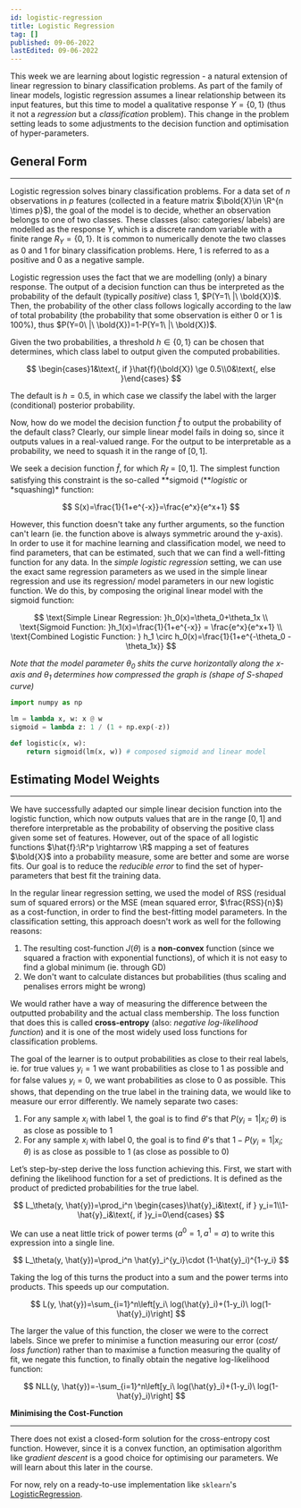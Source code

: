 ```yaml
---
id: logistic-regression
title: Logistic Regression
tag: []
published: 09-06-2022
lastEdited: 09-06-2022
---
```


This week we are learning about logistic regression - a natural extension of linear regression to binary classification problems. As part of the
family of linear models, logistic regression assumes a linear relationship between its input features, but this time to model a qualitative response
$Y=\{0, 1\}$ (thus it not a _regression_ but a _classification_ problem). This change in the problem setting leads to some adjustments to the decision
function and optimisation of hyper-parameters.

## General Form

---

Logistic regression solves binary classification problems. For a data set of $n$ observations in $p$ features (collected in a feature matrix
$\bold{X}\in \R^{n \times p}$), the goal of the model is to decide, whether an observation belongs to one of two classes. These classes (also:
categories/ labels) are modelled as the response $Y$, which is a discrete random variable with a finite range $R_Y=\{0, 1\}$. It is common to
numerically denote the two classes as $0$ and $1$ for binary classification problems. Here, $1$ is referred to as a positive and $0$ as a negative
sample.

Logistic regression uses the fact that we are modelling (only) a binary response. The output of a decision function can thus be interpreted as the
probability of the default (typically _positive_) class $1$, $P(Y=1\ |\ \bold{X})$. Then, the probability of the other class follows logically
according to the law of total probability (the probability that some observation is either $0$ or $1$ is 100%), thus
$P(Y=0\ |\ \bold{X})=1-P(Y=1\ |\ \bold{X})$.

Given the two probabilities, a threshold $h\in\{0,1\}$ can be chosen that determines, which class label to output given the computed probabilities.

$$
\begin{cases}1&\text{, if }\hat{f}(\bold{X}) \ge 0.5\\0&\text{, else }\end{cases}
$$

The default is $h=0.5$, in which case we classify the label with the larger (conditional) posterior probability.

Now, how do we model the decision function $\hat{f}$ to output the probability of the default class? Clearly, our simple linear model fails in doing
so, since it outputs values in a real-valued range. For the output to be interpretable as a probability, we need to squash it in the range of
$[0, 1]$.

We seek a decision function $\hat{f}$, for which $R_{\hat{f}}=[0,1]$. The simplest function satisfying this constraint is the so-called **sigmoid
(\***logistic* or *squashing)\* function:

$$
S(x)=\frac{1}{1+e^{-x}}=\frac{e^x}{e^x+1}
$$

However, this function doesn't take any further arguments, so the function can't learn (ie. the function above is always symmetric around the y-axis).
In order to use it for machine learning and classification model, we need to find parameters, that can be estimated, such that we can find a
well-fitting function for any data. In the _simple logistic regression_ setting, we can use the exact same regression parameters as we used in the
simple linear regression and use its regression/ model parameters in our new logistic function. We do this, by composing the original linear model
with the sigmoid function:

$$
\text{Simple Linear Regression: }h_0(x)=\theta_0+\theta_1x \\ \text{Sigmoid Function: }h_1(x)=\frac{1}{1+e^{-x}} = \frac{e^x}{e^x+1} \\ \text{Combined Logistic Function: } h_1 \circ h_0(x)=\frac{1}{1+e^{-\theta_0 - \theta_1x}}
$$

_Note that the model parameter $\theta_0$ shits the curve horizontally along the x-axis and $\theta_1$ determines how compressed the graph is (shape
of S-shaped curve)_

```python
import numpy as np

lm = lambda x, w: x @ w
sigmoid = lambda z: 1 / (1 + np.exp(-z))

def logistic(x, w):
	return sigmoid(lm(x, w)) # composed sigmoid and linear model
```

## Estimating Model Weights

---

We have successfully adapted our simple linear decision function into the logistic function, which now outputs values that are in the range $[0, 1]$
and therefore interpretable as the probability of observing the positive class given some set of features. However, out of the space of all logistic
functions $\hat{f}:\R^p \rightarrow \R$ mapping a set of features $\bold{X}$ into a probability measure, some are better and some are worse fits. Our
goal is to reduce the _reducible error_ to find the set of hyper-parameters that best fit the training data.

In the regular linear regression setting, we used the model of RSS (residual sum of squared errors) or the MSE (mean squared error, $\frac{RSS}{n}$)
as a cost-function, in order to find the best-fitting model parameters. In the classification setting, this approach doesn't work as well for the
following reasons:

1. The resulting cost-function $J(\theta)$ is a **non-convex** function (since we squared a fraction with exponential functions), of which it is not
   easy to find a global minimum (ie. through GD)
2. We don't want to calculate distances but probabilities (thus scaling and penalises errors might be wrong)

We would rather have a way of measuring the difference between the outputted probability and the actual class membership. The loss function that does
this is called **cross-entropy** (also: _negative log-likelihood function_) and it is one of the most widely used loss functions for classification
problems.

The goal of the learner is to output probabilities as close to their real labels, ie. for true values $y_i =1$ we want probabilities as close to $1$
as possible and for false values $y_i=0$, we want probabilities as close to $0$ as possible. This shows, that depending on the true label in the
training data, we would like to measure our error differently. We namely separate two cases:

1. For any sample $x_i$ with label $1$, the goal is to find $\theta$'s that $P(y_i=1|x_i;\theta)$ is as close as possible to $1$
2. For any sample $x_i$ with label $0$, the goal is to find $\theta$'s that $1-P(y_i=1|x_i;\theta)$ is as close as possible to $1$ (as close as
   possible to $0$)

Let’s step-by-step derive the loss function achieving this. First, we start with defining the likelihood function for a set of predictions. It is
defined as the product of predicted probabilities for the true label.

$$
L_\theta(y, \hat{y})=\prod_i^n \begin{cases}\hat{y}_i&\text{, if } y_i=1\\1-\hat{y}_i&\text{, if }y_i=0\end{cases}
$$

We can use a neat little trick of power terms ($a^0=1, a^1=a$) to write this expression into a single line.

$$
L_\theta(y, \hat{y})=\prod_i^n \hat{y}_i^{y_i}\cdot (1-\hat{y}_i)^{1-y_i}
$$

Taking the log of this turns the product into a sum and the power terms into products. This speeds up our computation.

$$
L(y, \hat{y})=\sum_{i=1}^n\left[y_i\ log(\hat{y}_i)+(1-y_i)\ log(1-\hat{y}_i)\right]
$$

The larger the value of this function, the closer we were to the correct labels. Since we prefer to minimise a function measuring our error (_cost/
loss function_) rather than to maximise a function measuring the quality of fit, we negate this function, to finally obtain the negative
log-likelihood function:

$$
NLL(y, \hat{y})=-\sum_{i=1}^n\left[y_i\ log(\hat{y}_i)+(1-y_i)\ log(1-\hat{y}_i)\right]
$$

**Minimising the Cost-Function**

---

There does not exist a closed-form solution for the cross-entropy cost function. However, since it is a convex function, an optimisation algorithm
like g*radient descent* is a good choice for optimising our parameters. We will learn about this later in the course.

For now, rely on a ready-to-use implementation like `sklearn`'s
[LogisticRegression](https://scikit-learn.org/stable/modules/generated/sklearn.linear_model.LogisticRegression.html).
